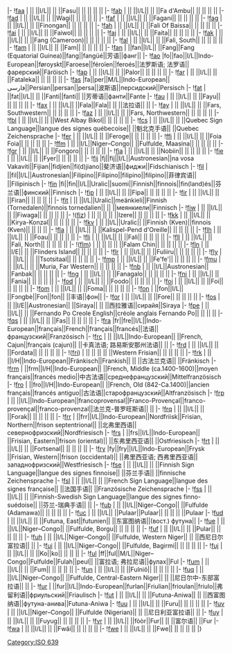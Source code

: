 {{ISO 639-3 header|F}}
|-
![[ISO_639:faa|faa]] {{anchor|faa}}
| || ||I/L|| || ||Fasu|| || || || ||
|-
![[ISO_639:fab|fab]] {{anchor|fab}}
| || ||I/L|| || ||Fa d'Ambu|| || || || ||
|-
![[ISO_639:fad|fad]] {{anchor|fad}}
| || ||I/L|| || ||Wagi|| || || || ||
|-
![[ISO_639:faf|faf]] {{anchor|faf}}
| || ||I/L|| || ||Fagani|| || || || ||
|-
![[ISO_639:fag|fag]] {{anchor|fag}}
| || ||I/L|| || ||Finongan|| || || || ||
|-
![[ISO_639:fah|fah]] {{anchor|fah}}
| || ||I/L|| || ||Fali Of Baissa|| || || || ||
|-
![[ISO_639:fai|fai]] {{anchor|fai}}
| || ||I/L|| || ||Faiwol|| || || || ||
|-
![[ISO_639:faj|faj]] {{anchor|faj}}
| || ||I/L|| || ||Faita|| || || || ||
|-
![[ISO_639:fak|fak]] {{anchor|fak}}
| || ||I/L|| || ||Fang (Cameroon)|| || || || ||
|-
![[ISO_639:fal|fal]] {{anchor|fal}}
| || ||I/L|| || ||Fali, South|| || || || ||
|-
![[ISO_639:fam|fam]] {{anchor|fam}}
| || ||I/L|| || ||Fam|| || || || ||
|-
![[ISO_639:fan|fan]] {{anchor|fan}}
| ||fan||I/L|| ||Fang||Fang (Equatorial Guinea)||fang||fangüé||芳语||фанг||
|-
![[ISO_639:fao|fao]] {{anchor|fao}}
|fo||fao||I/L||Indo-European||føroyskt||Faroese||féroïen||feroés||法罗斯语; 法罗语||фарерский||Färöisch
|-
![[ISO_639:fap|fap]] {{anchor|fap}}
| || ||I/L|| || ||Palor|| || || || ||
|-
![[ISO_639:far|far]] {{anchor|far}}
| || ||I/L|| || ||Fataleka|| || || || ||
|-{{ISO 639-3 style|M|L}}
![[ISO_639:fas|fas]] {{anchor|fas}}
|fa||per||M/L||Indo-European||فارسی||Persian||persan||persa||波斯语||персидский||Persisch
|-
![[ISO_639:fat|fat]] {{anchor|fat}}
| ||fat||I/L|| || ||Fanti||fanti|| ||芳蒂语||фанти||Fante
|-
![[ISO_639:fau|fau]] {{anchor|fau}}
| || ||I/L|| || ||Fayu|| || || || ||
|-
![[ISO_639:fax|fax]] {{anchor|fax}}
| || ||I/L|| ||Fala||Fala|| || ||法拉语|| ||
|-
![[ISO_639:fay|fay]] {{anchor|fay}}
| || ||I/L|| || ||Fars, Southwestern|| || || || ||
|-
![[ISO_639:faz|faz]] {{anchor|faz}}
| || ||I/L|| || ||Fars, Northwestern|| || || || ||
|-
![[ISO_639:fbl|fbl]] {{anchor|fbl}}
| || ||I/L|| || ||West Albay Bikol|| || || || ||
|-
![[ISO_639:fcs|fcs]] {{anchor|fcs}}
| || ||I/L|| || ||Quebec Sign Language||langue des signes québecoise|| ||魁北克手语|| ||Quebec Zeichensprache
|-
![[ISO_639:fer|fer]] {{anchor|fer}}
| || ||I/L|| || ||Feroge|| || || || ||
|-
![[ISO_639:ffi|ffi]] {{anchor|ffi}}
| || ||I/L|| || ||Foia Foia|| || || || ||
|-
![[ISO_639:ffm|ffm]] {{anchor|ffm}}
| || ||I/L||Niger–Congo|| ||Fulfulde, Maasina|| || || || ||
|-
![[ISO_639:fgr|fgr]] {{anchor|fgr}}
| || ||I/L|| || ||Fongoro|| || || || ||
|-
![[ISO_639:fia|fia]] {{anchor|fia}}
| || ||I/L|| || ||Nobiin|| || || || ||
|-
![[ISO_639:fie|fie]] {{anchor|fie}}
| || ||I/L|| || ||Fyer|| || || || ||
|-
![[ISO_639:fij|fij]] {{anchor|fij}}
|fj||fij||I/L||Austronesian||na vosa Vakaviti||Fijian||fidjien||fi(d)jiano||斐济语||фиджи||Fidschianisch
|-
![[ISO_639:fil|fil]] {{anchor|fil}}
| ||fil||I/L||Austronesian||Filipino||Filipino||filipino||filipino||菲律宾语|| ||Filipinisch
|-
![[ISO_639:fin|fin]] {{anchor|fin}}
|fi||fin||I/L||Uralic||suomi||Finnish||finnois||fin(land)és||芬兰语||финский||Finnisch
|-
![[ISO_639:fip|fip]] {{anchor|fip}}
| || ||I/L|| || ||Fipa|| || || || ||
|-
![[ISO_639:fir|fir]] {{anchor|fir}}
| || ||I/L|| || ||Firan|| || || || ||
|-
![[ISO_639:fit|fit]] {{anchor|fit}}
| || ||I/L||Uralic||meänkieli||Finnish (Tornedalen)||finnois tornedalien|| || ||меянкиели||Finnisch
|-
![[ISO_639:fiw|fiw]] {{anchor|fiw}}
| || ||I/L|| || ||Fiwaga|| || || || ||
|-
!([[ISO_639:fiz|fiz]]) {{anchor|fiz}}
| || || || || ||Izere|| || || || ||
|-
![[ISO_639:fkk|fkk]] {{anchor|fkk}}
| || ||I/L|| || ||Kirya-Konzəl|| || || || ||
|-
![[ISO_639:fkv|fkv]] {{anchor|fkv}}
| || ||I/L||Uralic|| ||Finnish (Kven)||finnois (Kven)|| || || ||
|-
![[ISO_639:fla|fla]] {{anchor|fla}}
| || ||I/L|| || ||Kalispel-Pend d'Oreille|| || || || ||
|-
![[ISO_639:flh|flh]] {{anchor|flh}}
| || ||I/L|| || ||Foau|| || || || ||
|-
![[ISO_639:fli|fli]] {{anchor|fli}}
| || ||I/L|| || ||Fali|| || || || ||
|-
![[ISO_639:fll|fll]] {{anchor|fll}}
| || ||I/L|| || ||Fali, North|| || || || ||
|-
!([[ISO_639:flm|flm]]) {{anchor|flm}}
| || || || || ||Falam Chin|| || || || ||
|-{{ISO 639-3 style|I|E}}
![[ISO_639:fln|fln]] {{anchor|fln}}
| || ||I/E|| || ||Flinders Island|| || || || ||
|-
![[ISO_639:flr|flr]] {{anchor|flr}}
| || ||I/L|| || ||Fuliiru|| || || || ||
|-
![[ISO_639:fly|fly]] {{anchor|fly}}
| || ||I/L|| || ||Tsotsitaal|| || || || ||
|-
![[ISO_639:fmp|fmp]] {{anchor|fmp}}
| || ||I/L|| || ||Fe'fe'|| || || || ||
|-
![[ISO_639:fmu|fmu]] {{anchor|fmu}}
| || ||I/L|| || ||Muria, Far Western|| || || || ||
|-
![[ISO_639:fnb|fnb]] {{anchor|fnb}}
| || ||I/L||Austronesian|| ||Fanbak|| || || || ||
|-
![[ISO_639:fng|fng]] {{anchor|fng}}
| || ||I/L|| || ||Fanagalo|| || || || ||
|-
![[ISO_639:fni|fni]] {{anchor|fni}}
| || ||I/L|| || ||Fania|| || || || ||
|-
![[ISO_639:fod|fod]] {{anchor|fod}}
| || ||I/L|| || ||Foodo|| || || || ||
|-
![[ISO_639:foi|foi]] {{anchor|foi}}
| || ||I/L|| || ||Foi|| || || || ||
|-
![[ISO_639:fom|fom]] {{anchor|fom}}
| || ||I/L|| || ||Foma|| || || || ||
|-
![[ISO_639:fon|fon]] {{anchor|fon}}
| ||fon||I/L|| ||Fɔngbè||Fon||fon|| ||丰语||фон||
|-
![[ISO_639:for|for]] {{anchor|for}}
| || ||I/L|| || ||Fore|| || || || ||
|-{{ISO 639-3 style|I|E}}
![[ISO_639:fos|fos]] {{anchor|fos}}
| || ||I/E||Austronesian|| ||Siraya|| || ||西拉雅语||сирайя||Siraya
|-
![[ISO_639:fpe|fpe]] {{anchor|fpe}}
| || ||I/L|| || ||Fernando Po Creole English||créole anglais Fernando Po|| || || ||
|-
![[ISO_639:fqs|fqs]] {{anchor|fqs}}
| || ||I/L|| || ||Fas|| || || || ||
|-
![[ISO_639:fra|fra]] {{anchor|fra}}
|fr||fre||I/L||Indo-European||français||French||français||francés||法语||французский||Französisch
|-
![[ISO_639:frc|frc]] {{anchor|frc}}
| || ||I/L||Indo-European|| ||French, Cajun||français (cajun)|| ||卡真法语; 路易斯安那州法语|| ||
|-
![[ISO_639:frd|frd]] {{anchor|frd}}
| || ||I/L|| || ||Fordata|| || || || ||
|-
!([[ISO_639:fri|fri]]) {{anchor|fri}}
| || || || || ||Western Frisian|| || || || ||
|-{{ISO 639-3 style|I|H}}
![[ISO_639:frk|frk]] {{anchor|frk}}
| || ||I/H||Indo-European||Fränkisch||Frankish|| || ||古法兰克语|| ||Fränkisch
|-{{ISO 639-3 style|I|H}}
![[ISO_639:frm|frm]] {{anchor|frm}}
| ||frm||I/H||Indo-European|| ||French, Middle (ca.1400-1600)||moyen français||francés medio||中古法语||среднефранцузский||Mittelfranzösisch
|-{{ISO 639-3 style|I|H}}
![[ISO_639:fro|fro]] {{anchor|fro}}
| ||fro||I/H||Indo-European|| ||French, Old (842-Ca.1400)||ancien français||francés antiguo||古法语||старофранцузский||Altfranzösisch
|-
![[ISO_639:frp|frp]] {{anchor|frp}}
| || ||I/L||Indo-European||francoprovensal||Franco-Provençal||franco-provençal||franco-provenzal||法兰克-普罗旺斯语|| ||
|-
![[ISO_639:frq|frq]] {{anchor|frq}}
| || ||I/L|| || ||Forak|| || || || ||
|-
![[ISO_639:frr|frr]] {{anchor|frr}}
| ||frr||I/L||Indo-European||Nordfriisk||Frisian, Northern||frison septentrional|| ||北弗里西语||севернофризский||Nordfriesisch
|-
![[ISO_639:frs|frs]] {{anchor|frs}}
| ||frs||I/L||Indo-European|| ||Frisian, Eastern||frison (oriental)|| ||东弗里西亚语|| ||Ostfriesisch
|-
![[ISO_639:frt|frt]] {{anchor|frt}}
| || ||I/L|| || ||Fortsenal|| || || || ||
|-
![[ISO_639:fry|fry]] {{anchor|fry}}
|fy||fry||I/L||Indo-European||Frysk ||Frisian, Western||frison (occidental)|| ||弗里西亚语; 西弗里西亚语||западнофризский||Westfriesisch
|-
![[ISO_639:fse|fse]] {{anchor|fse}}
| || ||I/L|| || ||Finnish Sign Language||langue des signes finnoise|| ||芬兰手语|| ||finnische Zeichensprache
|-
![[ISO_639:fsl|fsl]] {{anchor|fsl}}
| || ||I/L|| || ||French Sign Language||langue des signes française|| ||法国手语|| ||Französische Zeichensprache
|-
![[ISO_639:fss|fss]] {{anchor|fss}}
| || ||I/L|| || ||Finnish-Swedish Sign Language||langue des signes finno-suédoise|| ||芬兰-瑞典手语|| ||
|-
![[ISO_639:fub|fub]] {{anchor|fub}}
| || ||I/L||Niger–Congo|| ||Fulfulde (Adamawa)|| || || || ||
|-
![[ISO_639:fuc|fuc]] {{anchor|fuc}}
| || ||I/L|| ||Pulaar||Pulaar|| || || || ||Pulaar
|-
![[ISO_639:fud|fud]] {{anchor|fud}}
| || ||I/L|| || ||Futuna, East||futunien|| ||东富图纳语||(вост.) футуна||
|-
![[ISO_639:fue|fue]] {{anchor|fue}}
| || ||I/L||Niger–Congo|| ||Fulfulde, Borgu|| || || || ||
|-
![[ISO_639:fuf|fuf]] {{anchor|fuf}}
| || ||I/L|| || ||Pular|| || || || ||
|-
![[ISO_639:fuh|fuh]] {{anchor|fuh}}
| || ||I/L||Niger–Congo|| ||Fulfulde, Western Niger|| || ||西尼日尔富拉语|| ||
|-
![[ISO_639:fui|fui]] {{anchor|fui}}
| || ||I/L||Niger–Congo|| ||Fulfulde, Bagirmi|| || || || ||
|-
![[ISO_639:fuj|fuj]] {{anchor|fuj}}
| || ||I/L|| || ||Ko||ko|| || || ||
|-{{ISO 639-3 style|M|L}}
![[ISO_639:ful|ful]] {{anchor|ful}}
|ff||ful||M/L||Niger–Congo||Fulfulde||Fulah||peul|| ||富拉语; 弗拉尼语||фулах||Ful
|-
![[ISO_639:fum|fum]] {{anchor|fum}}
| || ||I/L|| || ||Fum|| || || || ||
|-
![[ISO_639:fun|fun]] {{anchor|fun}}
| || ||I/L|| || ||Fulniô|| || || || ||
|-
![[ISO_639:fuq|fuq]] {{anchor|fuq}}
| || ||I/L||Niger–Congo|| ||Fulfulde, Central-Eastern Niger|| || ||尼日尔中-东部富拉语|| ||
|-
![[ISO_639:fur|fur]] {{anchor|fur}}
| ||fur||I/L||Indo-European||furlan||Friulian||frioulan||friulo||弗留利语||фриульский||Friaulisch
|-
![[ISO_639:fut|fut]] {{anchor|fut}}
| || ||I/L|| || ||Futuna-Aniwa|| || ||西富图纳语||футуна-анива||Futuna-Aniwa
|-
![[ISO_639:fuu|fuu]] {{anchor|fuu}}
| || ||I/L|| || ||Furu|| || || || ||
|-
![[ISO_639:fuv|fuv]] {{anchor|fuv}}
| || ||I/L||Niger–Congo|| ||Fulfulde (Nigerian)|| || ||尼日利亚富拉语|| ||
|-
![[ISO_639:fuy|fuy]] {{anchor|fuy}}
| || ||I/L|| || ||Fuyug|| || || || ||
|-
![[ISO_639:fvr|fvr]] {{anchor|fvr}}
| || ||I/L|| ||fòòr||Fur|| || ||富尔语|| ||Fur
|-
![[ISO_639:fwa|fwa]] {{anchor|fwa}}
| || ||I/L|| || ||Fwâi|| || || || ||
|-
![[ISO_639:fwe|fwe]] {{anchor|fwe}}
| || ||I/L|| || ||Fwe|| || || || ||
|}

{{ISO 639-3 footer}}

{{DEFAULTSORT:Iso 639:F}}
[[Category:ISO_639|Category:ISO 639]]